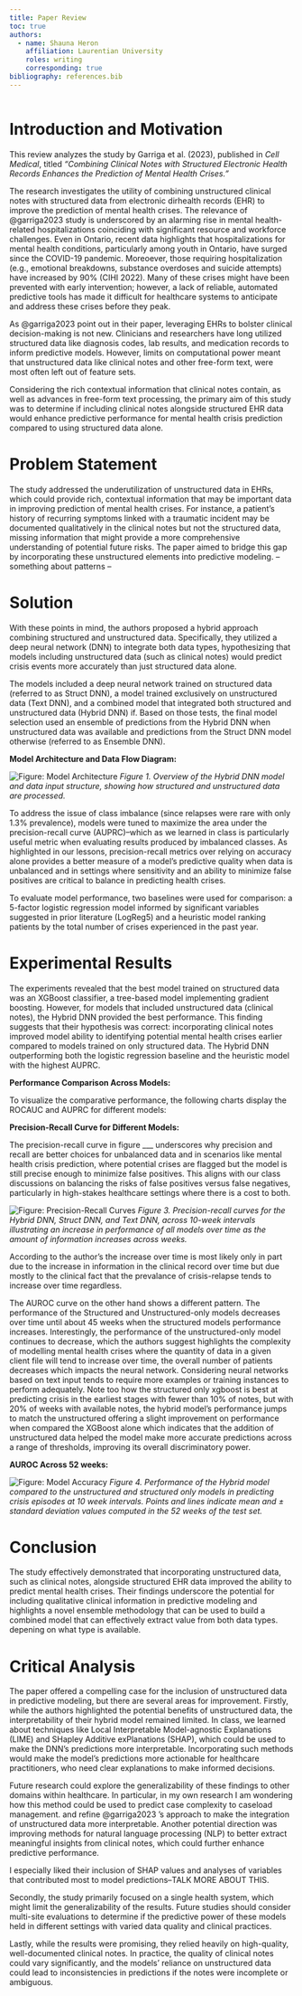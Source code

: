 ```yaml
---
title: Paper Review
toc: true
authors:
  - name: Shauna Heron
    affiliation: Laurentian University
    roles: writing
    corresponding: true
bibliography: references.bib
---
```


```r


```

# **Introduction and Motivation**

This review analyzes the study by Garriga et al. (2023), published in *Cell Medical*, titled *"Combining Clinical Notes with Structured Electronic Health Records Enhances the Prediction of Mental Health Crises."*

The research investigates the utility of combining unstructured clinical notes with structured data from electronic dirhealth records (EHR) to improve the prediction of mental health crises. The relevance of @garriga2023 study is underscored by an alarming rise in mental health-related hospitalizations coinciding with significant resource and workforce challenges. Even in Ontario, recent data highlights that hospitalizations for mental health conditions, particularly among youth in Ontario, have surged since the COVID-19 pandemic. Moreoever, those requiring hospitalization (e.g., emotional breakdowns, substance overdoses and suicide attempts) have increased by 90% (CIHI 2022). Many of these crises might have been prevented with early intervention; however, a lack of reliable, automated predictive tools has made it difficult for healthcare systems to anticipate and address these crises before they peak.

As @garriga2023 point out in their paper, leveraging EHRs to bolster clinical decision-making is not new. Clinicians and researchers have long utilized structured data like diagnosis codes, lab results, and medication records to inform predictive models. However, limits on computational power meant that unstructured data like clinical notes and other free-form text, were most often left out of feature sets.

Considering the rich contextual information that clinical notes contain, as well as advances in free-form text processing, the primary aim of this study was to determine if including clinical notes alongside structured EHR data would enhance predictive performance for mental health crisis prediction compared to using structured data alone.

# **Problem Statement**

The study addressed the underutilization of unstructured data in EHRs, which could provide rich, contextual information that may be important data in improving prediction of mental health crises. For instance, a patient’s history of recurring symptoms linked with a traumatic incident may be documented qualitatively in the clinical notes but not the structured data, missing information that might provide a more comprehensive understanding of potential future risks. The paper aimed to bridge this gap by incorporating these unstructured elements into predictive modeling. -- something about patterns --

# **Solution**

With these points in mind, the authors proposed a hybrid approach combining structured and unstructured data. Specifically, they utilized a deep neural network (DNN) to integrate both data types, hypothesizing that models including unstructured data (such as clinical notes) would predict crisis events more accurately than just structured data alone.

The models included a deep neural network trained on structured data (referred to as Struct DNN), a model trained exclusively on unstructured data (Text DNN), and a combined model that integrated both structured and unstructured data (Hybrid DNN) if. Based on those tests, the final model selection used an ensemble of predictions from the Hybrid DNN when unstructured data was available and predictions from the Struct DNN model otherwise (referred to as Ensemble DNN).

**Model Architecture and Data Flow Diagram:**

![Figure: Model Architecture](images/paste-1.png){alt="Figure: Model Architecture"} *Figure 1. Overview of the Hybrid DNN model and data input structure, showing how structured and unstructured data are processed.*

To address the issue of class imbalance (since relapses were rare with only 1.3% prevalence), models were tuned to maximize the area under the precision-recall curve (AUPRC)--which as we learned in class is particularly useful metric when evaluating results produced by imbalanced classes. As highlighted in our lessons, precision-recall metrics over relying on accuracy alone provides a better measure of a model's predictive quality when data is unbalanced and in settings where sensitivity and an ability to minimize false positives are critical to balance in predicting health crises.

To evaluate model performance, two baselines were used for comparison: a 5-factor logistic regression model informed by significant variables suggested in prior literature (LogReg5) and a heuristic model ranking patients by the total number of crises experienced in the past year.

# **Experimental Results**

The experiments revealed that the best model trained on structured data was an XGBoost classifier, a tree-based model implementing gradient boosting. However, for models that included unstructured data (clinical notes), the Hybrid DNN provided the best performance. This finding suggests that their hypothesis was correct: incorporating clinical notes improved model ability to identifying potential mental health crises earlier compared to models trained on only structured data. The Hybrid DNN outperforming both the logistic regression baseline and the heuristic model with the highest AUPRC.

**Performance Comparison Across Models:**

To visualize the comparative performance, the following charts display the ROCAUC and AUPRC for different models:

**Precision-Recall Curve for Different Models:**

The precision-recall curve in figure \_\_\_ underscores why precision and recall are better choices for unbalanced data and in scenarios like mental health crisis prediction, where potential crises are flagged but the model is still precise enough to minimize false positives. This aligns with our class discussions on balancing the risks of false positives versus false negatives, particularly in high-stakes healthcare settings where there is a cost to both.

![Figure: Precision-Recall Curves](images/paste-3.png) *Figure 3. Precision-recall curves for the Hybrid DNN, Struct DNN, and Text DNN, across 10-week intervals illustrating an increase in performance of all models over time as the amount of information increases across weeks.*

According to the author's the increase over time is most likely only in part due to the increase in information in the clinical record over time but due mostly to the clinical fact that the prevalance of crisis-relapse tends to increase over time regardless.

The AUROC curve on the other hand shows a different pattern. The performance of the Structured and Unstructured-only models decreases over time until about 45 weeks when the structured models performance increases. Interestingly, the performance of the unstructured-only model continues to decrease, which the authors suggest highlights the complexity of modelling mental health crises where the quantity of data in a given client file will tend to increase over time, the overall number of patients decreases which impacts the neural network. Considering neural networks based on text input tends to require more examples or training instances to perform adequately. Note too how the structured only xgboost is best at predicting crisis in the earliest stages with fewer than 10% of notes, but with 20% of weeks with available notes, the hybrid model's performance jumps to match the unstructured offering a slight improvement on performance when compared the XGBoost alone which indicates that the addition of unstructured data helped the model make more accurate predictions across a range of thresholds, improving its overall discriminatory power.

**AUROC Across 52 weeks:**

![Figure: Model Accuracy](images/paste-4.png) *Figure 4. Performance of the Hybrid model compared to the unstructured and structured only models in predicting crisis episodes at 10 week intervals. Points and lines indicate mean and ± standard deviation values computed in the 52 weeks of the test set.*

# **Conclusion**

The study effectively demonstrated that incorporating unstructured data, such as clinical notes, alongside structured EHR data improved the ability to predict mental health crises. Their findings underscore the potential for including qualitative clinical information in predictive modeling and highlights a novel ensemble methodology that can be used to build a combined model that can effectively extract value from both data types. depening on what type is available.

# **Critical Analysis**

The paper offered a compelling case for the inclusion of unstructured data in predictive modeling, but there are several areas for improvement. Firstly, while the authors highlighted the potential benefits of unstructured data, the interpretability of their hybrid model remained limited. In class, we learned about techniques like Local Interpretable Model-agnostic Explanations (LIME) and SHapley Additive exPlanations (SHAP), which could be used to make the DNN's predictions more interpretable. Incorporating such methods would make the model's predictions more actionable for healthcare practitioners, who need clear explanations to make informed decisions.

Future research could explore the generalizability of these findings to other domains within healthcare. In particular, in my own research I am wondering how this method could be used to predict case complexity to caseload management. and refine @garriga2023 's approach to make the integration of unstructured data more interpretable. Another potential direction was improving methods for natural language processing (NLP) to better extract meaningful insights from clinical notes, which could further enhance predictive performance.

I especially liked their inclusion of SHAP values and analyses of variables that contributed most to model predictions--TALK MORE ABOUT THIS.

Secondly, the study primarily focused on a single health system, which might limit the generalizability of the results. Future studies should consider multi-site evaluations to determine if the predictive power of these models held in different settings with varied data quality and clinical practices.

Lastly, while the results were promising, they relied heavily on high-quality, well-documented clinical notes. In practice, the quality of clinical notes could vary significantly, and the models' reliance on unstructured data could lead to inconsistencies in predictions if the notes were incomplete or ambiguous.
